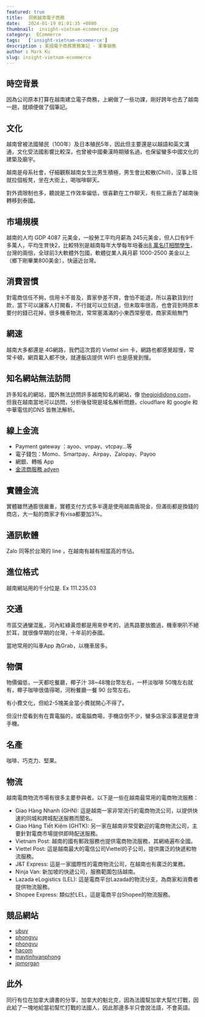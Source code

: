 ```yaml
---
featured: true
title:  洞察越南電子商務
date:   2024-01-19 01:01:35 +0800
thumbnail:  insight-vietnam-ecommerce.jpg
category:  ECommerce
tags:   ['insight-vietnam-ecommerce']
description : 美國電子商務實務筆記 - 軍事銷售
author : Mark Ku
slug: insight-vietnam-ecommerce
---
```

## 時空背景
因為公司原本打算在越南建立電子商務，上網做了一些功課，剛好跨年也去了越南一趟，就順便做了個筆記。

## 文化
越南曾被法國殖民（100年）及日本殖民5年，因此但主要還是以越語和英文溝通，文化受法國影響比較深，也曾被中國秦漢時期殖名過，也保留蠻多中國文化的建築及廟宇。  

越南是母系社會，仔細觀察越南女生比男生積極，男生會比較散(Chill)，沒事上班就拉個板凳，坐在大街上，喝咖啡聊天。  

對外資限制也多，聽說是工作效率偏低，很喜歡在工作聊天，有些工廠去了越南後轉移到泰國。  

## 市場規模
越南的人均 GDP 4087 元美金，一般勞工平均月薪為 245元美金，但人口有9千多萬人，平均生育快2，比較特別是越南每年大學每年培養出[8 萬名IT相關學生](https://www.imf.org/en/Publications/WEO/weo-database/2022/October/weo-report)，台灣的兩倍，全球前3大軟體外包國，軟體從業人員月薪 1000-2500 美金以上（鄉下剛畢業800美金），快逼近台灣。

## 消費習慣 
對電商信任不夠，信用卡不普及，賣家參差不齊，會怕不能退，所以喜歡貨到付款，當下可以讓客人打開看，不行就可以立刻退，但未取率很高，也會貨到時原本要付的錢已花掉，很多機車物流，常常塞滿滿的小東西常壓壞，商家索賠無門

## 網速
越南大多都還是 4G網路，我們這次買的 Viettel sim 卡，網路也都感覺超慢，常常卡頓，網頁載入都不快，就連飯店提供 WIFI 也是感覺到慢。

## 知名網站無法訪問
許多知名的網站，國外無法訪問許多越南知名的網站，像 [thegioididong.com](https://www.thegioididong.com)，但我在越南當地可以訪問，分析後發現是域名解析問題，cloudflare 和 google 和中華電信的DNS 皆無法解析。

## 線上金流
* Payment gateway ：ayoo、vnpay、vtcpay…等
* 電子錢包：Momo、Smartpay、Airpay、Zalopay、Payoo
* 網銀、轉帳 App  
* [金流商服務 adyen](https://www.adyen.com/payment-methods-guides/asia-pacific/vietnam)

## 實體金流
實體雖然通膨很嚴重，實體支付方式多半還是使用越南盾現金，但滿街都是換錢的商店，大一點的商家才有visa都要加3%。

## 通訊軟體
Zalo 同等於台灣的 line ，在越南有越有相當高的市佔。


## 進位格式
越南網站用的千分位是. Ex 111.235.03

## 交通
市區交通蠻混亂，河內紅綠黃燈都是用來參考的，過馬路要放膽過，機車喇叭不絕於耳，就很像早期的台灣，十年前的泰國。  

當地常用的叫車App 為Grab，以機車居多。

## 物價
物價偏低，一天都吃餐廳，椰子汁 38~48塊台幣左右，一杯淡咖啡 50塊左右就有，椰子咖啡很值得喝，河粉餐廳一餐 90 台幣左右。

有小費文化，但給2-5塊美金當小費就開心不得了。  

但沒什麼看到有在賣電腦的，或電腦商場，手機店倒不少，蠻多店家沒事還是會滑手機。  

## 名產
咖啡、巧克力、堅果。

## 物流 
越南電商物流市場有很多主要參與者。以下是一些在越南最常用的電商物流服務：
* Giao Hàng Nhanh (GHN): 這是越南一家非常流行的電商物流公司，以提供快速的同城和跨城配送服務而聞名。
* Giao Hàng Tiết Kiệm (GHTK): 另一家在越南非常受歡迎的電商物流公司，主要針對電商市場提供即時配送服務。
* Vietnam Post: 越南的國有郵政服務也提供電商物流服務，其網絡遍布全國。
* Viettel Post: 這是越南最大的電信公司Viettel的子公司，提供廣泛的快遞和物流服務。
* J&T Express: 這是一家國際性的電商物流公司，在越南也有廣泛的業務。
* Ninja Van: 新加坡的快遞公司，服務範圍包括越南。
* Lazada eLogistics (LEL): 這是電商平台Lazada的物流分支，為商家和消費者提供物流服務。
* Shopee Express: 類似於LEL，這是電商平台Shopee的物流服務。

## 競品網站
* [ubuy](https://www.ubuy.vn/en/)
* [phongvu](https://phongvu.vn/asus-tuf-gaming-fx506hc-hn144w--s220303079)
* [phongvu](https://phongvu.vn/)
* [hacom](https://hacom.vn/cart)
* [maytinhvanphong](https://maytinhvanphong.com.vn/?utm_source=GG_ads&utm_medium=GSearch&utm_campaign=MTVP&gclid=Cj0KCQjw7PCjBhDwARIsANo7Cgn1fxPu3NiOEBGG9hnXmAEj5Bik9oR-isH3qEhNX8IZFWjzBBiztT8aAt03EALw_wcB)
* [jpmorgan](https://www.jpmorgan.com/merchant-services/insights/reports/vietnam)

## 此外
同行有位在加拿大讀書的分享，加拿大的魁北克，因為法國幫加拿大幫忙打戰，因此給了一塊地給當初幫忙打戰的法國人，因此那邊多半只會說法語，不會英語。
